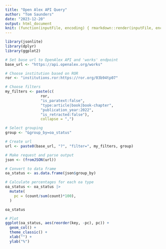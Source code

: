 ```yaml
---
title: "Open Alex API Query"
author: "Tom Saunders"
date: "2023-12-20"
output: html_document
knit: (function(inputFile, encoding) { rmarkdown::render(inputFile, encoding = encoding, output_file = file.path(dirname(inputFile), 'index.html')) })
---
```


```r
library(jsonlite)
library(dplyr)
library(ggplot2)
```

```r
# Set base url to OpenAlex API and 'works' endpoint
base_url <- "https://api.openalex.org/works"

# Choose institution based on ROR
ror <- "institutions.ror:https://ror.org/03b94tp07"

# Choose filters
my_filters <- paste(c(
                ror, 
                "is_paratext:false",
                "type:article|book|book-chapter",
                "publication_year:2022",
                "is_retracted:false"), 
                collapse = ",")

# Select grouping
group <- "&group_by=oa_status"

# Create url
url <- paste0(base_url, "?", "filter=", my_filters, group)

# Make request and parse output
json <- (fromJSON(url)) 

# Convert to data frame
oa_status <- as.data.frame(json$group_by)

# Calculate percentages for each oa type
oa_status <- oa_status |> 
  mutate(
    pc = (count/sum(count)*100),
  )

oa_status
```

```r
# Plot
ggplot(oa_status, aes(reorder(key, -pc), pc)) +
  geom_col() +
  theme_classic() +
  xlab("") +
  ylab("%")
```


